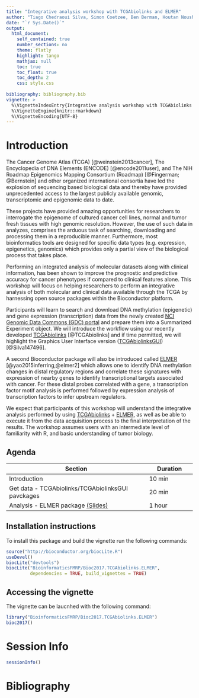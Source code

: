 ```yaml
---
title: "Integrative analysis workshop with TCGAbiolinks and ELMER"
author: "Tiago Chedraoui Silva, Simon Coetzee, Ben Berman, Houtan Noushmehr"
date: "`r Sys.Date()`"
output: 
  html_document:
    self_contained: true
    number_sections: no
    theme: flatly
    highlight: tango
    mathjax: null
    toc: true
    toc_float: true
    toc_depth: 2
    css: style.css
  
bibliography: bibliography.bib    
vignette: >
  %\VignetteIndexEntry{Integrative analysis workshop with TCGAbiolinks and ELMER}
  %\VignetteEngine{knitr::rmarkdown}
  %\VignetteEncoding{UTF-8}
---
```


# Introduction

The Cancer Genome Atlas (TCGA) [@weinstein2013cancer], 
The Encyclopedia of DNA Elements (ENCODE)  [@encode2011user], and 
The NIH Roadmap Epigenomics Mapping Consortium (Roadmap) [@Fingerman; @Bernstein]
and other organized international consortia have led the explosion 
of sequencing based biological 
data and thereby have provided unprecedented access to the largest publicly 
available genomic, transcriptomic and epigenomic data to date. 

These projects have provided amazing opportunities for researchers to interrogate 
the epigenome of cultured cancer cell lines, normal and tumor fresh tissues with 
high genomic resolution. However, the use of such data in analyzes, comprises the 
arduous task of searching, downloading and processing them in a reproducible manner. 
Furthermore, most bioinformatics tools are designed for specific data types 
(e.g. expression, epigenetics, genomics) which provides only a partial view of 
the biological process that takes place. 

Performing an integrated analysis of molecular datasets along with clinical 
information, has been shown to improve the prognostic and predictive accuracy 
for cancer phenotypes if compared to clinical features alone. This workshop will 
focus on helping researchers to perform an integrative analysis of both molecular 
and clinical data available through the TCGA by harnessing open source packages 
within the Bioconductor platform.

Participants will learn to search and download DNA methylation (epigenetic) and 
gene expression (transcription) data from the newly created 
[NCI Genomic Data Commons (GDC) portal](https://portal.gdc.cancer.gov/) 
and prepare them into a Summarized Experiment object. 
We will introduce the workflow using our recently developed 
[TCGAbiolinks](http://bioconductor.org/packages/TCGAbiolinks/) [@TCGAbiolinks]
and if time permitted, we will highlight the Graphics User Interface version 
([TCGAbiolinksGUI](http://bioconductor.org/packages/TCGAbiolinksGUI/)) [@Silva147496]. 

A second Bioconductor package will also be introduced called 
[ELMER](http://bioconductor.org/packages/ELMER/)  [@yao2015inferring,@elmer2]  which allows 
one to identify DNA methylation changes in distal regulatory regions and correlate 
these signatures with expression of nearby genes to identify transcriptional 
targets associated with cancer. For these distal probes correlated with a gene, 
a transcription factor motif analysis is performed followed by expression 
analysis of transcription factors to infer upstream regulators.

We expect that participants of this workshop will understand the integrative 
analysis performed by using 
[TCGAbiolinks](http://bioconductor.org/packages/TCGAbiolinks/) + 
[ELMER](http://bioconductor.org/packages/ELMER/), as well as be able to execute 
it from the data acquisition process to the final interpretation of the results. 
The workshop assumes users with an intermediate level of familiarity with R, 
and basic understanding of tumor biology. 

## Agenda

|  Section                     | Duration |
|------------------------------|----------|
| Introduction                 | 10 min   |
| Get data - TCGAbiolinks/TCGAbiolinksGUI pavckages | 20 min   |
| Analysis - ELMER package [(Slides)](https://github.com/BioinformaticsFMRP/Bioc2017.TCGAbiolinks.ELMER/blob/master/vignettes/elmer.pdf)                      | 1 hour   |


## Installation instructions

To install this package and build the vignette run the following commands:

```r
source("http://bioconductor.org/biocLite.R")
useDevel()
biocLite("devtools")
biocLite("BioinformaticsFMRP/Bioc2017.TCGAbiolinks.ELMER",
         dependencies = TRUE, build_vignettes = TRUE)
```

## Accessing the vignette 
The vignette can be laucnhed with the following command:

```r
library("BioinformaticsFMRP/Bioc2017.TCGAbiolinks.ELMER")
bioc2017()
```

# Session Info

```r
sessionInfo()
```

# Bibliography

